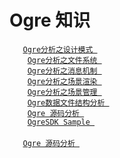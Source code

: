 = Ogre 知识 =
	[[OgreSource/designmode|Ogre分析之设计模式 ]]<br />
	[[OgreSource/filesystem|Ogre分析之文件系统 ]]<br />
	[[OgreSource/ogremessage|Ogre分析之消息机制 ]]<br />
	[[OgreSource/SceneRender|Ogre分析之场景渲染 ]]<br />
	[[OgreSource/SceneManage|Ogre分析之场景管理 ]]<br />
	[[OgreSource/DataFileStruct|Ogre数据文件结构分析 ]]<br />
	[[OgreSource/OgreSource|Ogre 源码分析 ]]<br />
	[[sample/Sample|OgreSDK Sample ]]<br />

	[[OgreSource/OgreSource|Ogre 源码分析 ]]<br />

